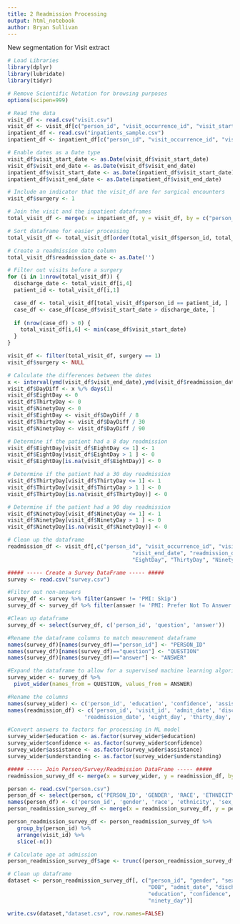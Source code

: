 ```yaml
---
title: 2 Readmission Processing
output: html_notebook
author: Bryan Sullivan
---
```


New segmentation for Visit extract
```r
# Load Libraries
library(dplyr)
library(lubridate)
library(tidyr)

# Remove Scientific Notation for browsing purposes
options(scipen=999)

# Read the data
visit_df <- read.csv("visit.csv")
visit_df <- visit_df[c("person_id", "visit_occurrence_id", "visit_start_date", "visit_end_date")]
inpatient_df <- read.csv("inpatients_sample.csv")
inpatient_df <- inpatient_df[c("person_id", "visit_occurrence_id", "visit_start_date", "visit_end_date")]

# Enable dates as a Date type
visit_df$visit_start_date <- as.Date(visit_df$visit_start_date)
visit_df$visit_end_date <- as.Date(visit_df$visit_end_date)
inpatient_df$visit_start_date <- as.Date(inpatient_df$visit_start_date)
inpatient_df$visit_end_date <- as.Date(inpatient_df$visit_end_date)

# Include an indicator that the visit_df are for surgical encounters
visit_df$surgery <- 1

# Join the visit and the inpatient dataframes
total_visit_df <- merge(x = inpatient_df, y = visit_df, by = c("person_id", "visit_occurrence_id", "visit_start_date", "visit_end_date"), all = TRUE)

# Sort dataframe for easier processing
total_visit_df <- total_visit_df[order(total_visit_df$person_id, total_visit_df$visit_end_date),]

# Create a readmission date column
total_visit_df$readmission_date <- as.Date('')

# Filter out visits before a surgery
for (i in 1:nrow(total_visit_df)) {
  discharge_date <- total_visit_df[i,4]
  patient_id <- total_visit_df[i,1]

  case_df <- total_visit_df[total_visit_df$person_id == patient_id, ]
  case_df <- case_df[case_df$visit_start_date > discharge_date, ]
  
  if (nrow(case_df) > 0) {
    total_visit_df[i,6] <- min(case_df$visit_start_date)
  }
}

visit_df <- filter(total_visit_df, surgery == 1)
visit_df$surgery <- NULL

# Calculate the differences between the dates
x <- interval(ymd(visit_df$visit_end_date),ymd(visit_df$readmission_date))
visit_df$DayDiff <- x %/% days(1)
visit_df$EightDay <- 0
visit_df$ThirtyDay <- 0
visit_df$NinetyDay <- 0
visit_df$EightDay <- visit_df$DayDiff / 8
visit_df$ThirtyDay <- visit_df$DayDiff / 30
visit_df$NinetyDay <- visit_df$DayDiff / 90

# Determine if the patient had a 8 day readmission
visit_df$EightDay[visit_df$EightDay <= 1] <- 1
visit_df$EightDay[visit_df$EightDay > 1 ] <- 0
visit_df$EightDay[is.na(visit_df$EightDay)] <- 0

# Determine if the patient had a 30 day readmission
visit_df$ThirtyDay[visit_df$ThirtyDay <= 1] <- 1
visit_df$ThirtyDay[visit_df$ThirtyDay > 1 ] <- 0
visit_df$ThirtyDay[is.na(visit_df$ThirtyDay)] <- 0

# Determine if the patient had a 90 day readmission
visit_df$NinetyDay[visit_df$NinetyDay <= 1] <- 1
visit_df$NinetyDay[visit_df$NinetyDay > 1 ] <- 0
visit_df$NinetyDay[is.na(visit_df$NinetyDay)] <- 0

# Clean up the dataframe
readmission_df <- visit_df[,c("person_id", "visit_occurrence_id", "visit_start_date", 
                                       "visit_end_date", "readmission_date", 
                                       "EightDay", "ThirtyDay", "NinetyDay")]
```



```r
##### ----- Create a Survey DataFrame ----- #####
survey <- read.csv("survey.csv")

#Filter out non-answers
survey_df <- survey %>% filter(answer != 'PMI: Skip')
survey_df <- survey_df %>% filter(answer != 'PMI: Prefer Not To Answer')

#Clean up dataframe
survey_df <- select(survey_df, c('person_id', 'question', 'answer'))

#Rename the dataframe columns to match meaurement dataframe
names(survey_df)[names(survey_df)=="person_id"] <- "PERSON_ID"
names(survey_df)[names(survey_df)=="question"] <- "QUESTION"
names(survey_df)[names(survey_df)=="answer"] <- "ANSWER"

#Expand the dataframe to allow for a supervised machine learning algorithm
survey_wider <- survey_df %>%
  pivot_wider(names_from = QUESTION, values_from = ANSWER)

#Rename the columns
names(survey_wider) <- c('person_id', 'education', 'confidence', 'assistance', 'understanding')
names(readmission_df) <- c('person_id', 'visit_id', 'admit_date', 'discharge_date',
                        'readmission_date', 'eight_day', 'thirty_day', 'ninety_day')

#Convert answers to factors for processing in ML model
survey_wider$education <- as.factor(survey_wider$education)
survey_wider$confidence <- as.factor(survey_wider$confidence)
survey_wider$assistance <- as.factor(survey_wider$assistance)
survey_wider$understanding <- as.factor(survey_wider$understanding)

##### ----- Join Person/Survey/Readmission DataFrame ----- #####
readmission_survey_df <- merge(x = survey_wider, y = readmission_df, by = "person_id" , all.y = TRUE)

person <- read.csv("person.csv")
person_df <- select(person, c('PERSON_ID', 'GENDER', 'RACE', 'ETHNICITY', 'SEX_AT_BIRTH', 'DATE_OF_BIRTH'))
names(person_df) <- c('person_id', 'gender', 'race', 'ethnicity', 'sex_at_birth', 'DOB')
person_readmission_survey_df <- merge(x = readmission_survey_df, y = person_df, by = "person_id", all.x = TRUE)

person_readmission_survey_df <- person_readmission_survey_df %>%
   group_by(person_id) %>%
   arrange(visit_id) %>%
   slice(-n())

# Calculate age at admission
person_readmission_survey_df$age <- trunc((person_readmission_survey_df$DOB %--% person_readmission_survey_df$admit_date) / years(1))

# Clean up dataframe
dataset <- person_readmission_survey_df[, c("person_id", "gender", "sex_at_birth", "race", "ethnicity",
                                            "DOB", "admit_date", "discharge_date", "readmission_date", "age", "visit_id",
                                            "education", "confidence", "assistance", "understanding", "eight_day", "thirty_day",
                                            "ninety_day")]

write.csv(dataset,"dataset.csv", row.names=FALSE)
```


